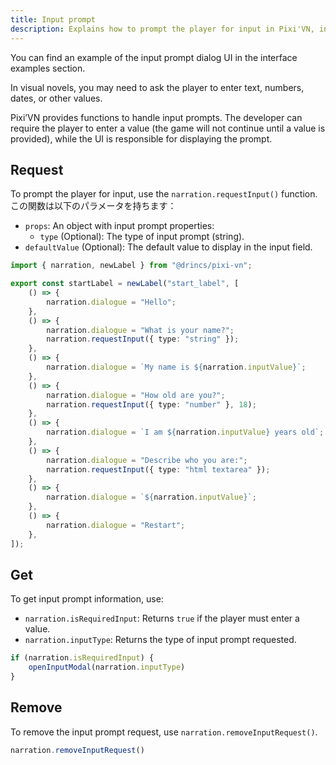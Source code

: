 ```yaml
---
title: Input prompt
description: Explains how to prompt the player for input in Pixi'VN, including usage, retrieval, and removal of input requests.
---
```



<Callout title="UI screen" type="info">

You can find an example of the input prompt dialog UI in the <DynamicLink href="/start/interface-examples#input-prompt">interface examples</DynamicLink> section.

</Callout>

In visual novels, you may need to ask the player to enter text, numbers, dates, or other values.

Pixi’VN provides functions to handle input prompts. The developer can require the player to enter a value (the game will not continue until a value is provided), while the <DynamicLink href="/start/interface">UI</DynamicLink> is responsible for displaying the prompt.

## Request

To prompt the player for input, use the `narration.requestInput()` function.
この関数は以下のパラメータを持ちます：

- `props`: An object with input prompt properties:
  - `type` (Optional): The type of input prompt (string).
- `defaultValue` (Optional): The default value to display in the input field.

```ts title="labels/startLabel.ts"
import { narration, newLabel } from "@drincs/pixi-vn";

export const startLabel = newLabel("start_label", [
    () => {
        narration.dialogue = "Hello";
    },
    () => {
        narration.dialogue = "What is your name?";
        narration.requestInput({ type: "string" });
    },
    () => {
        narration.dialogue = `My name is ${narration.inputValue}`;
    },
    () => {
        narration.dialogue = "How old are you?";
        narration.requestInput({ type: "number" }, 18);
    },
    () => {
        narration.dialogue = `I am ${narration.inputValue} years old`;
    },
    () => {
        narration.dialogue = "Describe who you are:";
        narration.requestInput({ type: "html textarea" });
    },
    () => {
        narration.dialogue = `${narration.inputValue}`;
    },
    () => {
        narration.dialogue = "Restart";
    },
]);
```

<InputPrompt />

## Get

To get input prompt information, use:

- `narration.isRequiredInput`: Returns `true` if the player must enter a value.
- `narration.inputType`: Returns the type of input prompt requested.

```typescript
if (narration.isRequiredInput) {
    openInputModal(narration.inputType)
}
```

## Remove

To remove the input prompt request, use `narration.removeInputRequest()`.

```typescript
narration.removeInputRequest()
```
